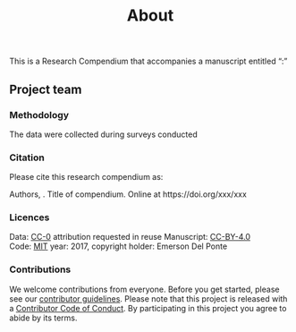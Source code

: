 % About

This is a Research Compendium that accompanies a manuscript entitled ": " 

## Project team

### Methodology

The data were collected during surveys conducted


### Citation

Please cite this research compendium as:  

Authors, . Title of compendium. Online at https://doi.org/xxx/xxx

### Licences

Data: [CC-0](https://creativecommons.org/publicdomain/zero/1.0/) attribution requested in reuse
Manuscript: [CC-BY-4.0](https://creativecommons.org/licenses/by/4.0/)  
Code: [MIT](https://opensource.org/licenses/MIT) year: 2017, copyright holder: Emerson Del Ponte

### Contributions

We welcome contributions from everyone. Before you get started, please see our [contributor guidelines](CONTRIBUTING.html). Please note that this project is released with a [Contributor Code of Conduct](CONDUCT.html). By participating in this project you agree to abide by its terms.

